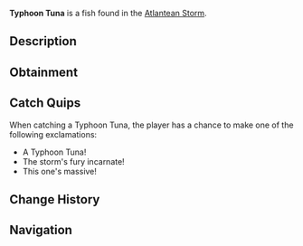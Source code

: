 {{FishInfobox
|image          = Typhoon Tuna.png
|rarity         = Rare
|sea            = First Sea
|location       = [[Atlantean Storm]]
|sublocation    = 
|sources        = Fishing Rod
|radar_location = 
|xp             = 450
|weather        = Rain
|time           = 
|season         = Winter
|bait           = Fish Head
|base_weight    = 45
|base_value     = 900
|weight_range   = 25
|base_chance    = 12
|base_resil     = 45
}}
'''Typhoon Tuna''' is a {{Rarity|Rare}} fish found in the [[Atlantean Storm]].

== Description ==
{{Description|A massive tuna species with storm-cloud coloring and unusual fin patterns. They swim in the heart of the Atlantean Storm, using the powerful currents to achieve incredible speeds.|Bestiary Entry}}

== Obtainment ==
{{Description|Found in the storm's strongest currents.|Bestiary Hint}}
{{Fish Availability|
Grand Reef/Atlantean Storm
|top_rods      = 
Krampus's Rod\138927.86\155622.59;
Magma Rod\131847.08\147690.92;
Leviathan's Fang Rod\122973.91\167694.38;
Plastic Rod\122185.97\136666.69;
Great Rod of Oscar\117515.19\123824.6;
Buddy Bond Rod\90221.99\101572.91;
Firefly Rod\92478.23\199066.52;
Fast Rod\91595.27\190315.86;
Fungal Rod\77000.01\166481.4;
Lucky Rod\69749.18\162442.44;
Brick Built Rod\68068.86\142002.83;
Astralhook Rod\110120.01\126730.58;
Ethereal Prism Rod\109961.86\128462.09;
Trident Rod\109869.15\161555.03;
Seraphic Rod\105718.67\130344.9;
No-Life Rod\104852.44\145589.5;
Free Spirit Rod\102851.63\151236.26;
Rod Of The Forgotten Fang\98880.86\121576.91;
Challenger's Rod\95435.98\124268.83;
Rod Of The Depths\88823.55\109232.38;
Rod Of The Exalted One\87626.28\110997.05;
Zeus Rod\86817.82\109864.57;
Verdant Shear Rod\85181.22\108031.6;
Blazebringer Rod\82435.8\104602.29;
Depthseeker Rod\78279.57\100617.02;
Avalanche Rod\70588.98\91119.97;
Volcanic Rod\67649.54\86084.85;
Steady Rod\28898.81\33551.05
|recommended   = Ethereal Prism Rod
}}

== Catch Quips ==
When catching a Typhoon Tuna, the player has a chance to make one of the following exclamations:
* A Typhoon Tuna!
* The storm's fury incarnate!
* This one's massive!

== Change History ==
{{Change History|{{subst:Current Version}}}}

== Navigation ==
{{Fish Navbox|Atlantean Storm}}